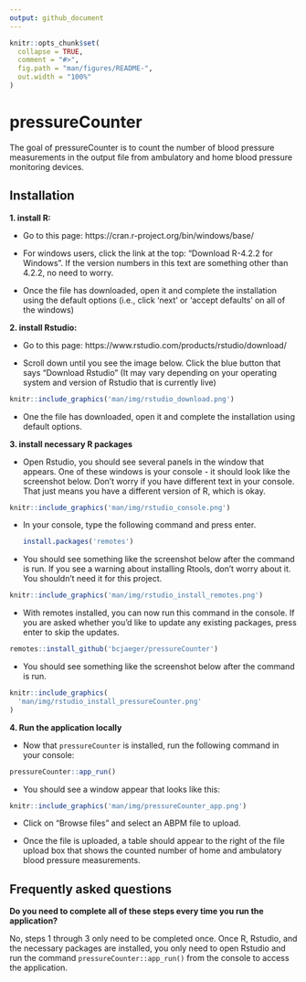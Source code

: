 ```yaml
---
output: github_document
---
```


<!-- README.md is generated from README.Rmd. Please edit that file -->

```r
knitr::opts_chunk$set(
  collapse = TRUE,
  comment = "#>",
  fig.path = "man/figures/README-",
  out.width = "100%"
)
```

# pressureCounter

The goal of pressureCounter is to count the number of blood pressure measurements in the output file from ambulatory and home blood pressure monitoring devices.

## Installation

**1. install R:** 

- Go to this page: https://cran.r-project.org/bin/windows/base/

- For windows users, click the link at the top: "Download R-4.2.2 for Windows". If the version numbers in this text are something other than 4.2.2, no need to worry.

- Once the file has downloaded, open it and complete the installation using the default options (i.e., click 'next' or 'accept defaults' on all of the windows)

**2. install Rstudio:** 

- Go to this page: https://www.rstudio.com/products/rstudio/download/

- Scroll down until you see the image below. Click the blue button that says "Download Rstudio" (It may vary depending on your operating system and version of Rstudio that is currently live)

```r
knitr::include_graphics('man/img/rstudio_download.png')
```

- One the file has downloaded, open it and complete the installation using default options. 

**3. install necessary R packages**

- Open Rstudio, you should see several panels in the window that appears. One of these windows is your console - it should look like the screenshot below. Don't worry if you have different text in your console. That just means you have a different version of R, which is okay.

```r
knitr::include_graphics('man/img/rstudio_console.png')
```

- In your console, type the following command and press enter. 

  ```r
  install.packages('remotes')
  ```

- You should see something like the screenshot below after the command is run. If you see a warning about installing Rtools, don't worry about it. You shouldn't need it for this project.

```r
knitr::include_graphics('man/img/rstudio_install_remotes.png')
```

- With remotes installed, you can now run this command in the console. If you are asked whether you'd like to update any existing packages, press enter to skip the updates.

```r
remotes::install_github('bcjaeger/pressureCounter')
```

- You should see something like the screenshot below after the command is run.

```r
knitr::include_graphics(
  'man/img/rstudio_install_pressureCounter.png'
)
```

**4. Run the application locally**

- Now that `pressureCounter` is installed, run the following command in your console: 

```r
pressureCounter::app_run()
```

- You should see a window appear that looks like this:

```r
knitr::include_graphics('man/img/pressureCounter_app.png')
```

- Click on "Browse files" and select an ABPM file to upload. 

- Once the file is uploaded, a table should appear to the right of the file upload box that shows the counted number of home and ambulatory blood pressure measurements.

## Frequently asked questions

**Do you need to complete all of these steps every time you run the application?**

No, steps 1 through 3 only need to be completed once. Once R, Rstudio, and the necessary packages are installed, you only need to open Rstudio and run the command `pressureCounter::app_run()` from the console to access the application.

